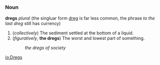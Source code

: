 =={{en}}==
===Noun===
'''dregs''' ''plural'' (the singluar form [[dreg]] is far less common, the phrase ''to the last dreg'' still has currency)

#(''collectively'') The sediment settled at the bottom of a liquid.
#(''figuratively'', '''the dregs''') The worst and lowest part of something.
#:''the dregs of society''

[[io:Dregs]]